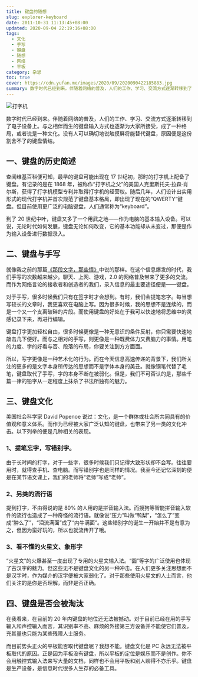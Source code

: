 ```yaml
---
title: 键盘的随想
slug: explorer-keyboard
date: 2011-10-31 11:13:45+08:00
updated: 2020-09-04 22:19:16+08:00
tags:
  - 文化
  - 手写
  - 键盘
  - 随想
  - 网络
  - 平板
category: 杂思
toc: true
cover: https://cdn.yufan.me/images/2020/09/2020090422185883.jpg
summary: 数字时代已经到来。伴随着网络的普及，人们的工作、学习、交流方式逐渐转移到了电子设备上。与之相伴而生的键盘输入方式也逐渐为大家所接受，成了一种格局，或者说是一种文化。
---
```


![打字机](https://cdn.yufan.me/images/2020/09/2020090422164876.jpg)

<MusicPlayer id={5101896} />

数字时代已经到来。伴随着网络的普及，人们的工作、学习、交流方式逐渐转移到了电子设备上。与之相伴而生的键盘输入方式也逐渐为大家所接受，成了一种格局，或者说是一种文化。没有人可以确切地说触摸屏将能替代键盘，原因便是这份割舍不了的键盘情结。

## 一、键盘的历史简述

查阅维基百科便可知，最早的键盘可能出现在 17 世纪初，那时的打字机上配备了键盘。有记录的是在 1868 年，被称作“打字机之父”的美国人克里斯托夫·拉森·肖尔斯，获得了打字机模型专利并取得打字机的经营权。随后几年，人们设计出实用形式的现代打字机并首次规范了键盘基本格局，即出现了现在的“QWERTY”键盘。但目前使用更广泛的电脑键盘，人们通常称为“keyboard”。

到了 20 世纪中叶，键盘又多了一个用武之地——作为电脑的基本输入设备。可以说，无论时代如何发展，键盘无论如何改变，它的基本功能却从未变过，那便是作为输入设备进行数据录入。

## 二、键盘与手写

就像我之前的那篇[《那段文字，那些情》](/posts/those-words-my-love/)中说的那样。在这个信息爆发的时代，我们手写的次数越来越少。聊天、上网、游戏，2.0 的网络普及带来了更多的交流。而作为网络言论的接收者和创造者的我们，录入信息的最主要途径便是——键盘。

对于手写，很多时候我们只有在签字时才会想到。有时，我们会提笔忘字。每当想写较长的文章时，我更喜欢在电脑上写。因为很多时候，我的思想不是连续的，而是一个又一个支离破碎的片段。而使用键盘的好处在于我可以快速地将思维中的灵感记录下来，再进行编辑。

键盘打字更加轻松自由，很多时候更像是一种无意识的条件反射，你只需要快速地敲击几下便好。而与之相对的手写，则更像是一种既费体力又费脑力的事情。用笔的力度、字的好看与否、段落的布局，你要关注到方方面面。

所以，写字更像是一种艺术化的行为。而在今天信息高速传递的背景下，我们所关注的更多的是文字本身所传达的思想而不是字体本身的美丑。就像钢笔代替了毛笔，键盘取代了手写，字的本身不断在被弱化。但是，我们不可否认的是，那些千篇一律的铅字从一定程度上抹杀了书法所独有的魅力。

## 三、键盘文化

美国社会科学家 David Popenoe 说过：文化，是一个群体或社会所共同具有的价值观和意义体系。而作为已经被大家广泛认知的键盘，也带来了另一类的文化冲击。以下列举的便是几种相关的表现。

### 1、提笔忘字，写错别字。

由于长时间的打字，对于一些字，很多时候我们只记得大致形状却不会写。往往要用时，就得查手机、查电脑。而写错别字也是同样的情况。我至今还记忆深刻的便是在某节语文课上，我们的老师将“老师”写成“老帅”。

### 2、另类的流行语

提到打字，不由得说的是 80% 的人用的是拼音输入法。而搜狗等智能拼音输入软件的流行也造成了一种奇怪的流行语。就像说“压力”叫做“鸭梨”，“怎么了”变成“肿么了”，“泪流满面”成了“内牛满面”。这些错别字的诞生一开始并不是有意为之，但因为蛮好玩的，所以也就流传开了哦。

### 3、看不懂的火星文、象形字

“火星文”的火爆甚至一度出现了专用的火星文输入法。“囧”等字的广泛使用也体现了古汉字的魅力。但这些无不是键盘文化的另一种冲击。在人们更多关注思想而不是汉字时，作为媒介的汉字便被大家弱化了。对于那些使用火星文的人士而言，他们关注的是你是否理解，而非是否正确。

## 四、键盘是否会被淘汰

在我看来，在目前的 20 年内键盘的地位还无法被撼动。对于目前已经在用的手写输入和声控输入而言，其识别率不高、麻烦的外接第三方设备并不能使它们普及，充其量也只能为某些残障人士服务。

而目前势头正火的平板能否取代键盘呢？我想不能。键盘文化是 PC 永远无法被平板取代的原因。正是因为平板没有键盘，所以平板的定位是娱乐而不是创作。你不会用触控式输入法来写大量的文档，同样也不会用平板和别人聊得不亦乐乎。键盘是生产设备，是信息时代很多人生存的必备工具。

